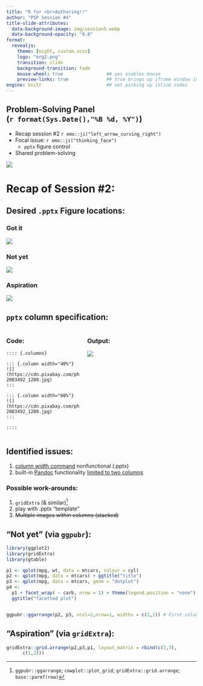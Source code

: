 ```yaml
---
title: "R for <br>Authoring!!"
author: "PSP Session #4"
title-slide-attributes: 
  data-background-image: img/session5.webp
  data-background-opacity: "0.8"
format:
  revealjs:
    theme: [night, custom.scss]
    logo: "erg2.png"
    transition: slide
    background-transition: fade
    mouse-wheel: true                ## yes enables mouse
    preview-links: true              ## true brings up iframe window instead of "site"
engine: knitr                        ## not picking up inline codes
---
```


## Problem-Solving Panel <br>(`r format(Sys.Date(),"%B %d, %Y")`)

:::: {layout="[45,55]"}

::: {.first-column}

+   Recap session #2 `r emo::ji("left_arrow_curving_right")`
+   Focal issue: `r emo::ji("thinking_face")`
    + `pptx` figure control 
+   Shared problem-solving

:::

::: {.second-column}
![](img/title2.JPG)
:::

::::

# Recap of Session #2:

## Desired `.pptx` Figure locations:

::::: {.panel-tabset}

### Got it

![](img/gotitpptx.JPG)

### Not yet {#not-yet}

![](img/notyetpptx.JPG)

### Aspiration {#aspire}

![](img/desiredpptx.JPG)

::::

## `pptx` column specification: 

::::{.columns}

::: {.column width="40%"}

### Code:
```
:::: {.columns}

::: {.column width="40%"}
![](https://cdn.pixabay.com/photo/2017/02/20/18/03/cat-2083492_1280.jpg)
:::

::: {.column width="60%"}
![](https://cdn.pixabay.com/photo/2017/02/20/18/03/cat-2083492_1280.jpg)
:::

::::
```
:::

::: {.column width="60%"}

### Output:

![](img/pptxkittens.png)
:::

:::::

## Identified issues:

1. [column width command](https://quarto.org/docs/presentations/powerpoint.html#multiple-columns) nonfunctional (.pptx) 
2. built-in [Pandoc](https://www.meyerperin.com/using-quarto/#powerpoint-layout-rules) functionality [limited to two columns](https://quarto.org/docs/presentations/powerpoint.html)

::: {.fragment}
### Possible work-arounds:

1. `gridExtra` (& similar)^[`ggpubr::ggarrange`; `cowplot::plot_grid`; `gridExtra::grid.arrange`;  `base::parmf(row)`]
2. play with .pptx "template" 
3. ~~Multiple images within columns (stacked)~~
:::

## "Not yet" (via `ggpubr`):

```r
library(ggplot2)
library(gridExtra)
library(gtable)

p1 <- qplot(mpg, wt, data = mtcars, colour = cyl)
p2 <- qplot(mpg, data = mtcars) + ggtitle("title")
p3 <- qplot(mpg, data = mtcars, geom = "dotplot")
p4 <-
  p1 + facet_wrap( ~ carb, nrow = 1) + theme(legend.position = "none") +
  ggtitle("facetted plot")


ggpubr::ggarrange(p2, p3, ncol=2,nrow=1, widths = c(2,1)) # First column twice as wide as second

```

## "Aspiration" (via `gridExtra`):

```r
gridExtra::grid.arrange(p2,p3,p1, layout_matrix = rbind(c(3,3),
      c(1,2)))
```


